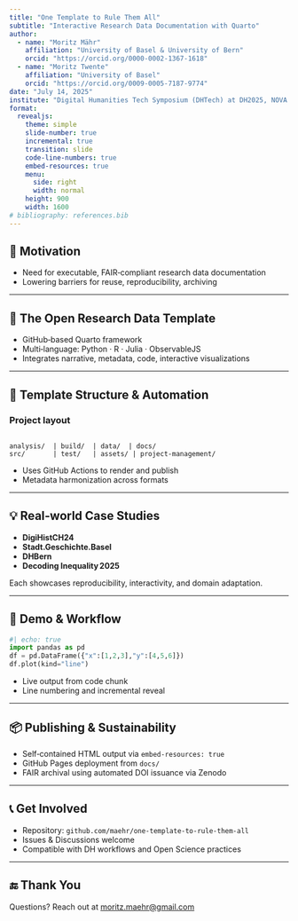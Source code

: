 ```yaml
---
title: "One Template to Rule Them All"
subtitle: "Interactive Research Data Documentation with Quarto"
author:
  - name: "Moritz Mähr"
    affiliation: "University of Basel & University of Bern"
    orcid: "https://orcid.org/0000-0002-1367-1618"
  - name: "Moritz Twente"
    affiliation: "University of Basel"
    orcid: "https://orcid.org/0009-0005-7187-9774"
date: "July 14, 2025"
institute: "Digital Humanities Tech Symposium (DHTech) at DH2025, NOVA University Lisbon"
format:
  revealjs:
    theme: simple
    slide-number: true
    incremental: true
    transition: slide
    code-line-numbers: true
    embed-resources: true
    menu:
      side: right
      width: normal
    height: 900
    width: 1600
# bibliography: references.bib
---
```


## 🎯 Motivation

- Need for executable, FAIR‑compliant research data documentation  
- Lowering barriers for reuse, reproducibility, archiving  

---

## 🚀 The Open Research Data Template

- GitHub‑based Quarto framework  
- Multi‑language: Python · R · Julia · ObservableJS  
- Integrates narrative, metadata, code, interactive visualizations  

---

## 🧱 Template Structure & Automation

### Project layout

```

analysis/  | build/  | data/  | docs/
src/       | test/   | assets/ | project-management/

````

- Uses GitHub Actions to render and publish  
- Metadata harmonization across formats  

---

## 💡 Real‑world Case Studies

- **DigiHistCH24**  
- **Stadt.Geschichte.Basel**  
- **DHBern**  
- **Decoding Inequality 2025**

Each showcases reproducibility, interactivity, and domain adaptation.

---

## 🔧 Demo & Workflow

```python
#| echo: true
import pandas as pd
df = pd.DataFrame({"x":[1,2,3],"y":[4,5,6]})
df.plot(kind="line")
````

* Live output from code chunk
* Line numbering and incremental reveal

---

## 📦 Publishing & Sustainability

* Self‑contained HTML output via `embed-resources: true`
* GitHub Pages deployment from `docs/`
* FAIR archival using automated DOI issuance via Zenodo

---

## 📞 Get Involved

* Repository: `github.com/maehr/one-template-to-rule-them-all`
* Issues & Discussions welcome
* Compatible with DH workflows and Open Science practices

---

## 🔚 Thank You

Questions? Reach out at [moritz.maehr@gmail.com](mailto:moritz.maehr@gmail.com)

<!-- 

**Notes / Enhancements**

- We use `embed-resources: true` to make fully portable HTML presentations.
- Slide-level options (`incremental`, code line numbers, transitions) follow best practices.
- Included speaker-friendly elements: menu, slide numbers, responsive sizing.
- You can further customize branding via a `_brand.yml` or `.scss` theme.

Feel free to tweak the theme or add plugin options based on your branding or interactivity goals.

-->